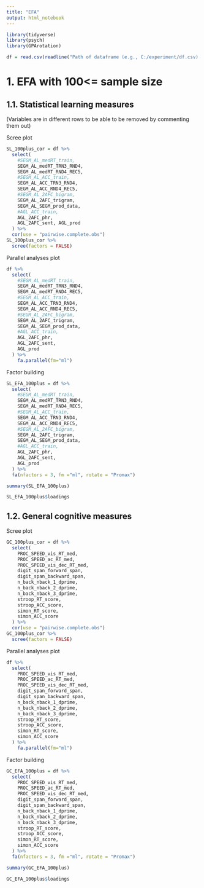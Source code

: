 ```yaml
---
title: "EFA"
output: html_notebook
---
```


```r
library(tidyverse)
library(psych)
library(GPArotation)
```

```r
df = read.csv(readline("Path of dataframe (e.g., C:/experiment/df.csv): "))
```

# 1. EFA with 100<= sample size

## 1.1. Statistical learning measures

(Variables are in different rows to be able to be removed by commenting them out)

Scree plot
```r
SL_100plus_cor = df %>% 
  select(
    #SEGM_AL_medRT_train,
    SEGM_AL_medRT_TRN3_RND4,
    SEGM_AL_medRT_RND4_REC5,
    #SEGM_AL_ACC_train,
    SEGM_AL_ACC_TRN3_RND4,
    SEGM_AL_ACC_RND4_REC5,
    #SEGM_AL_2AFC_bigram,
    SEGM_AL_2AFC_trigram,
    SEGM_AL_SEGM_prod_data,
    #AGL_ACC_train,
    AGL_2AFC_phr,
    AGL_2AFC_sent, AGL_prod
  ) %>% 
  cor(use = "pairwise.complete.obs")
SL_100plus_cor %>% 
  scree(factors = FALSE)
```

Parallel analyses plot
```r
df %>% 
  select(
    #SEGM_AL_medRT_train,
    SEGM_AL_medRT_TRN3_RND4,
    SEGM_AL_medRT_RND4_REC5,
    #SEGM_AL_ACC_train,
    SEGM_AL_ACC_TRN3_RND4,
    SEGM_AL_ACC_RND4_REC5,
    #SEGM_AL_2AFC_bigram,
    SEGM_AL_2AFC_trigram,
    SEGM_AL_SEGM_prod_data,
    #AGL_ACC_train,
    AGL_2AFC_phr,
    AGL_2AFC_sent,
    AGL_prod
  ) %>% 
    fa.parallel(fm="ml")
```

Factor building
```r
SL_EFA_100plus = df %>% 
  select(
    #SEGM_AL_medRT_train,
    SEGM_AL_medRT_TRN3_RND4,
    SEGM_AL_medRT_RND4_REC5,
    #SEGM_AL_ACC_train,
    SEGM_AL_ACC_TRN3_RND4,
    SEGM_AL_ACC_RND4_REC5,
    #SEGM_AL_2AFC_bigram,
    SEGM_AL_2AFC_trigram,
    SEGM_AL_SEGM_prod_data,
    #AGL_ACC_train,
    AGL_2AFC_phr,
    AGL_2AFC_sent,
    AGL_prod
  ) %>% 
  fa(nfactors = 3, fm ="ml", rotate = "Promax")
```

```r
summary(SL_EFA_100plus)
```

```r
SL_EFA_100plus$loadings
```

## 1.2. General cognitive measures

Scree plot
```r
GC_100plus_cor = df %>% 
  select(
    PROC_SPEED_vis_RT_med,
    PROC_SPEED_ac_RT_med,
    PROC_SPEED_vis_dec_RT_med,
    digit_span_forward_span,
    digit_span_backward_span,
    n_back_nback_1_dprime,
    n_back_nback_2_dprime,
    n_back_nback_3_dprime,
    stroop_RT_score,
    stroop_ACC_score,
    simon_RT_score,
    simon_ACC_score
  ) %>% 
  cor(use = "pairwise.complete.obs")
GC_100plus_cor %>% 
  scree(factors = FALSE)
```

Parallel analyses plot
```r
df %>% 
  select(
    PROC_SPEED_vis_RT_med,
    PROC_SPEED_ac_RT_med,
    PROC_SPEED_vis_dec_RT_med,
    digit_span_forward_span,
    digit_span_backward_span,
    n_back_nback_1_dprime,
    n_back_nback_2_dprime,
    n_back_nback_3_dprime,
    stroop_RT_score,
    stroop_ACC_score,
    simon_RT_score,
    simon_ACC_score
  ) %>% 
    fa.parallel(fm="ml")

```

Factor building
```r
GC_EFA_100plus = df %>% 
  select(
    PROC_SPEED_vis_RT_med,
    PROC_SPEED_ac_RT_med,
    PROC_SPEED_vis_dec_RT_med,
    digit_span_forward_span,
    digit_span_backward_span,
    n_back_nback_1_dprime,
    n_back_nback_2_dprime,
    n_back_nback_3_dprime,
    stroop_RT_score,
    stroop_ACC_score,
    simon_RT_score,
    simon_ACC_score
  ) %>% 
  fa(nfactors = 3, fm ="ml", rotate = "Promax")
```

```r
summary(GC_EFA_100plus)
```

```r
GC_EFA_100plus$loadings
```
